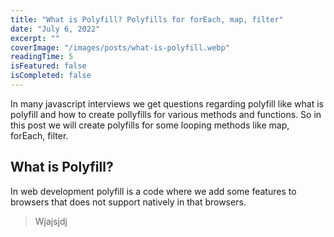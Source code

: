 ```yaml
---
title: "What is Polyfill? Polyfills for forEach, map, filter"
date: "July 6, 2022"
excerpt: ""
coverImage: "/images/posts/what-is-polyfill.webp"
readingTime: 5
isFeatured: false
isCompleted: false
---
```


In many javascript interviews we get questions regarding polyfill like
what is polyfill and how to create pollyfills for various methods and functions.
So in this post we will create polyfills for some looping methods like map, forEach, filter.

## What is Polyfill?

In web development polyfill is a code where we add some features to browsers that does
not support natively in that browsers.

> Wjajsjdj
